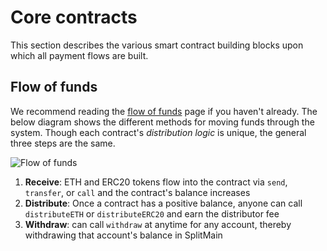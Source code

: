 # Core contracts

This section describes the various smart contract building blocks upon which all
payment flows are built.

## Flow of funds

We recommend reading the [flow of funds](/flow) page if you haven't already. The
below diagram shows the different methods for moving funds through the system.
Though each contract's _distribution logic_ is unique, the general three steps
are the same.

![Flow of funds](./core/img/flow_of_funds.png)

1. **Receive**: ETH and ERC20 tokens flow into the contract via `send`,
   `transfer`, or `call` and the contract's balance increases
2. **Distribute**: Once a contract has a positive balance, anyone can call
   `distributeETH` or `distributeERC20` and earn the distributor fee
3. **Withdraw**: can call `withdraw` at anytime for any account, thereby
   withdrawing that account's balance in SplitMain
